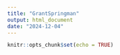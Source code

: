 ```yaml
---
title: "GrantSpringman"
output: html_document
date: "2024-12-04"
---
```


```r
knitr::opts_chunk$set(echo = TRUE)
```


